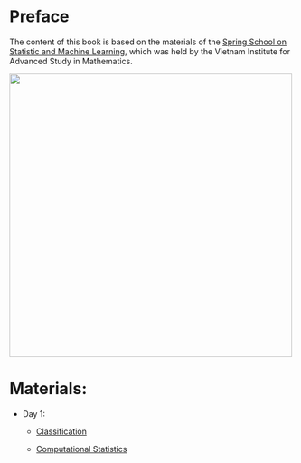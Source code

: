 # Preface {.unnumbered}

The content of this book is based on the materials of the [Spring School on Statistic and Machine Learning](https://viasm.edu.vn/hdkh/spring-school-on-saml), which was held by the Vietnam Institute for Advanced Study in Mathematics.

![](fig/poster.png){width=500}

# Materials:

- Day 1:
  
  - [Classification](https://perso.math.univ-toulouse.fr/lagnoux/enseignements/)
  
  - [Computational Statistics](https://plmlab.math.cnrs.fr/chevallier-teaching/hcmus-springschool-computationalstatistics)


